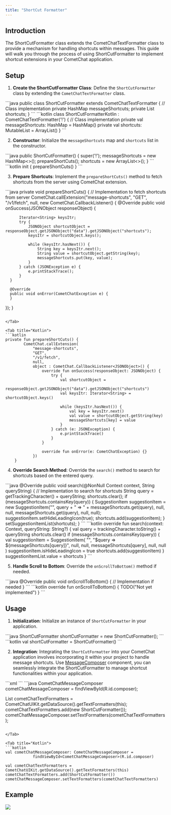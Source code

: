 ```yaml
---
title: "ShortCut Formatter"
---
```


## Introduction

The ShortCutFormatter class extends the CometChatTextFormatter class to provide a mechanism for handling shortcuts within messages. This guide will walk you through the process of using ShortCutFormatter to implement shortcut extensions in your CometChat application.

## Setup

1. **Create the ShortCutFormatter Class**: Define the `ShortCutFormatter` class by extending the `CometChatTextFormatter` class.

<Tabs>
<Tab title="Java">
```java
  public class ShortCutFormatter extends CometChatTextFormatter {
      // Class implementation
  private HashMap<String, String> messageShortcuts;
  private List<SuggestionItem> shortcuts;
  }
```

</Tab>

<Tab title="Kotlin">
```kotlin
class ShortCutFormatterKotlin : CometChatTextFormatter('!') {
    // Class implementation
    private val messageShortcuts: HashMap<String, String> = HashMap()
    private val shortcuts: MutableList<SuggestionItem> = ArrayList()
}
```

</Tab>

</Tabs>

2. **Constructor**: Initialize the `messageShortcuts` map and `shortcuts` list in the constructor.

<Tabs>
<Tab title="Java">
```java
 public ShortCutFormatter() {
     super('!');
     messageShortcuts = new HashMap<>();
     prepareShortCuts();
     shortcuts = new ArrayList<>();
 }
```

</Tab>

<Tab title="Kotlin">
```kotlin
  init {
        prepareShortCuts()
    }
```

</Tab>

</Tabs>

3. **Prepare Shortcuts**: Implement the `prepareShortCuts()` method to fetch shortcuts from the server using CometChat extension.

<Tabs>
<Tab title="Java">
```java
private void prepareShortCuts() {
  // Implementation to fetch shortcuts from server
  CometChat.callExtension("message-shortcuts", "GET", "/v1/fetch", null, new CometChat.CallbackListener<JSONObject>() {
      @Override
      public void onSuccess(JSONObject responseObject) {

          Iterator<String> keysItr;
          try {
              JSONObject shortcutObject = responseObject.getJSONObject("data").getJSONObject("shortcuts");
              keysItr = shortcutObject.keys();

              while (keysItr.hasNext()) {
                  String key = keysItr.next();
                  String value = shortcutObject.getString(key);
                  messageShortcuts.put(key, value);
              }
          } catch (JSONException e) {
              e.printStackTrace();
          }
      }

      @Override
      public void onError(CometChatException e) {
      }
  });
}
```

</Tab>

<Tab title="Kotlin">
```kotlin
private fun prepareShortCuts() {
        CometChat.callExtension(
            "message-shortcuts",
            "GET",
            "/v1/fetch",
            null,
            object : CometChat.CallbackListener<JSONObject>() {
                override fun onSuccess(responseObject: JSONObject) {
                    try {
                        val shortcutObject =
                            responseObject.getJSONObject("data").getJSONObject("shortcuts")
                        val keysItr: Iterator<String> = shortcutObject.keys()

                        while (keysItr.hasNext()) {
                            val key = keysItr.next()
                            val value = shortcutObject.getString(key)
                            messageShortcuts[key] = value
                        }
                    } catch (e: JSONException) {
                        e.printStackTrace()
                    }
                }

                override fun onError(e: CometChatException) {}
            })
    }
```

</Tab>

</Tabs>

4. **Override Search Method**: Override the `search()` method to search for shortcuts based on the entered query.

<Tabs>
<Tab title="Java">
```java
@Override
public void search(@NonNull Context context, String queryString) {
    // Implementation to search for shortcuts
      String query = getTrackingCharacter() + queryString;
    shortcuts.clear();
    if (messageShortcuts.containsKey(query)) {
        SuggestionItem suggestionItem = new SuggestionItem("", query + "  =>  " + messageShortcuts.get(query), null, null, messageShortcuts.get(query), null, null);
        suggestionItem.setHideLeadingIcon(true);
        shortcuts.add(suggestionItem);
    }
    setSuggestionItemList(shortcuts);
}
```

</Tab>

<Tab title="Kotlin">
```kotlin
  override fun search(context: Context, queryString: String?) {
        val query = trackingCharacter.toString() + queryString
        shortcuts.clear()
        if (messageShortcuts.containsKey(query)) {
            val suggestionItem = SuggestionItem(
                "",
                "$query  =>  ${messageShortcuts[query]}",
                null,
                null,
                messageShortcuts[query],
                null,
                null
            )
            suggestionItem.isHideLeadingIcon = true
            shortcuts.add(suggestionItem)
        }
        suggestionItemList.value = shortcuts
    }
```

</Tab>

</Tabs>

5. **Handle Scroll to Bottom**: Override the `onScrollToBottom()` method if needed.

<Tabs>
<Tab title="Java">
```java
 @Override
 public void onScrollToBottom() {
     // Implementation if needed
 }
```

</Tab>

<Tab title="Kotlin">
```kotlin
override fun onScrollToBottom() {
        TODO("Not yet implemented")
    }
```

</Tab>

</Tabs>

## Usage

1. **Initialization**: Initialize an instance of `ShortCutFormatter` in your application.

<Tabs>
<Tab title="Java">
```java
ShortCutFormatter shortCutFormatter = new ShortCutFormatter();
```

</Tab>

<Tab title="Kotlin">
```kotlin
 val shortCutFormatter = ShortCutFormatter()
```

</Tab>

</Tabs>

2. **Integration**: Integrating the `ShortCutFormatter` into your CometChat application involves incorporating it within your project to handle message shortcuts. Use [MessageComposer](/ui-kit/android/message-composer) component, you can seamlessly integrate the ShortCutFormatter to manage shortcut functionalities within your application.

<Tabs>
<Tab title="XML">
```xml
<com.cometchat.chatuikit.messagecomposer.CometChatMessageComposer
 android:id="@+id/composer"
 android:layout_width="match_parent"
 android:layout_height="match_parent" />
```

</Tab>

</Tabs>

<Tabs>
<Tab title="Java">
```java
CometChatMessageComposer cometChatMessageComposer = findViewById(R.id.composer);

List<CometChatTextFormatter> cometChatTextFormatters = CometChatUIKit.getDataSource().getTextFormatters(this);
cometChatTextFormatters.add(new ShortCutFormatter());
cometChatMessageComposer.setTextFormatters(cometChatTextFormatters);
```

</Tab>

<Tab title="Kotlin">
```kotlin
val cometChatMessageComposer: CometChatMessageComposer =
            findViewById<CometChatMessageComposer>(R.id.composer)

val cometChatTextFormatters = CometChatUIKit.getDataSource().getTextFormatters(this)
cometChatTextFormatters.add(ShortCutFormatter())
cometChatMessageComposer.setTextFormatters(cometChatTextFormatters)
```

</Tab>

</Tabs>

## Example

<Frame>
  <img src="/images/d86e764a-shortcut_extension_guide-e21ce89a7fbb141a897f907b13dcc3c3.png" />
</Frame>
